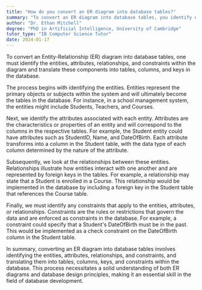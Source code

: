 ```yaml
---
title: "How do you convert an ER diagram into database tables?"
summary: "To convert an ER diagram into database tables, you identify entities, attributes, relationships, and constraints, and translate them into tables, columns, and keys."
author: "Dr. Ethan Mitchell"
degree: "PhD in Artificial Intelligence, University of Cambridge"
tutor_type: "IB Computer Science Tutor"
date: 2024-01-17
---
```


To convert an Entity-Relationship (ER) diagram into database tables, one must identify the entities, attributes, relationships, and constraints within the diagram and translate these components into tables, columns, and keys in the database.

The process begins with identifying the entities. Entities represent the primary objects or subjects within the system and will ultimately become the tables in the database. For instance, in a school management system, the entities might include Students, Teachers, and Courses.

Next, we identify the attributes associated with each entity. Attributes are the characteristics or properties of an entity and will correspond to the columns in the respective tables. For example, the Student entity could have attributes such as StudentID, Name, and DateOfBirth. Each attribute transforms into a column in the Student table, with the data type of each column determined by the nature of the attribute.

Subsequently, we look at the relationships between these entities. Relationships illustrate how entities interact with one another and are represented by foreign keys in the tables. For example, a relationship may state that a Student is enrolled in a Course. This relationship would be implemented in the database by including a foreign key in the Student table that references the Course table.

Finally, we must identify any constraints that apply to the entities, attributes, or relationships. Constraints are the rules or restrictions that govern the data and are enforced as constraints in the database. For example, a constraint could specify that a Student's DateOfBirth must be in the past. This would be implemented as a check constraint on the DateOfBirth column in the Student table.

In summary, converting an ER diagram into database tables involves identifying the entities, attributes, relationships, and constraints, and translating them into tables, columns, keys, and constraints within the database. This process necessitates a solid understanding of both ER diagrams and database design principles, making it an essential skill in the field of database development.
    